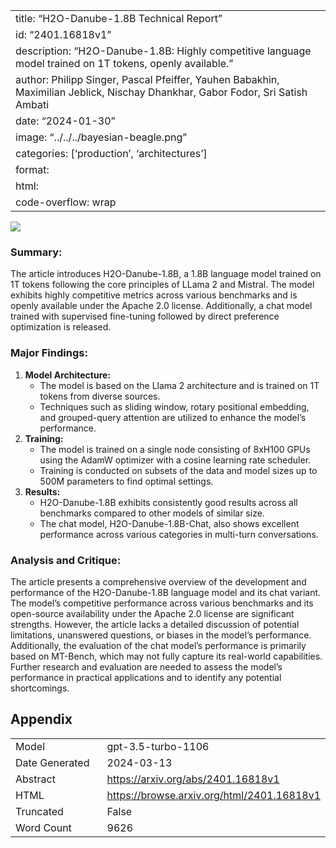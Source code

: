
---
title: "H2O-Danube-1.8B Technical Report"
id: "2401.16818v1"
description: "H2O-Danube-1.8B: Highly competitive language model trained on 1T tokens, openly available."
author: Philipp Singer, Pascal Pfeiffer, Yauhen Babakhin, Maximilian Jeblick, Nischay Dhankhar, Gabor Fodor, Sri Satish Ambati
date: "2024-01-30"
image: "../../../bayesian-beagle.png"
categories: ['production', 'architectures']
format:
  html:
    code-overflow: wrap
---

![](../../../bayesian-beagle.png)

### **Summary:**
The article introduces H2O-Danube-1.8B, a 1.8B language model trained on 1T tokens following the core principles of LLama 2 and Mistral. The model exhibits highly competitive metrics across various benchmarks and is openly available under the Apache 2.0 license. Additionally, a chat model trained with supervised fine-tuning followed by direct preference optimization is released.

### Major Findings:
1. **Model Architecture:**
   - The model is based on the Llama 2 architecture and is trained on 1T tokens from diverse sources.
   - Techniques such as sliding window, rotary positional embedding, and grouped-query attention are utilized to enhance the model's performance.

2. **Training:**
   - The model is trained on a single node consisting of 8xH100 GPUs using the AdamW optimizer with a cosine learning rate scheduler.
   - Training is conducted on subsets of the data and model sizes up to 500M parameters to find optimal settings.

3. **Results:**
   - H2O-Danube-1.8B exhibits consistently good results across all benchmarks compared to other models of similar size.
   - The chat model, H2O-Danube-1.8B-Chat, also shows excellent performance across various categories in multi-turn conversations.

### Analysis and Critique:
The article presents a comprehensive overview of the development and performance of the H2O-Danube-1.8B language model and its chat variant. The model's competitive performance across various benchmarks and its open-source availability under the Apache 2.0 license are significant strengths. However, the article lacks a detailed discussion of potential limitations, unanswered questions, or biases in the model's performance. Additionally, the evaluation of the chat model's performance is primarily based on MT-Bench, which may not fully capture its real-world capabilities. Further research and evaluation are needed to assess the model's performance in practical applications and to identify any potential shortcomings.

## Appendix

|          |          |
|----------|----------|
| Model     | gpt-3.5-turbo-1106       |
| Date Generated     | 2024-03-13       |
| Abstract | [https://arxiv.org/abs/2401.16818v1](https://arxiv.org/abs/2401.16818v1)        |
| HTML     | [https://browse.arxiv.org/html/2401.16818v1](https://browse.arxiv.org/html/2401.16818v1)       |
| Truncated       | False       |
| Word Count       | 9626       |